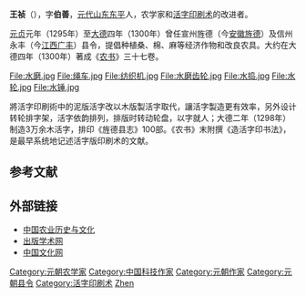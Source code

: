{{Otheruses|王禎|other=同名或類似名的其它條目描述}}
'''王祯'''（{{bd|1271年||1333年}}），字'''伯善'''，[[元代|元代]][[山东|山东]][[东平|东平]]人，农学家和[[活字印刷术|活字印刷术]]的改进者。

[[元贞|元贞]]元年（1295年）至[[大德_(元朝)|大德]]四年（1300年）曾任宣州旌德（今[[安徽|安徽]][[旌德|旌德]]）及信州永丰（今[[江西|江西]][[广丰|广丰]]）县令，提倡种植桑、棉、麻等经济作物和改良农具。大约在大德四年（1300年）著成《[[王祯农书|农书]]》三十七卷。
<gallery>
File:水磨.jpg
File:绳车.jpg
File:纺织机.jpg
File:水磨齿轮.jpg
File:水捣.jpg
File:水轮.jpg
File:水锤.jpg
</gallery>


將活字印刷術中的泥版活字改以木版製活字取代，讓活字製造更有效率，另外设计转轮排字架，活字依韵排列，排版时转动轮盘，以字就人；大德二年（1298年）制造3万余木活字，排印《旌德县志》100部。《农书》末附撰《造活字印书法》，是最早系统地记述活字版印刷术的文献。

== 参考文献 ==
{{Reflist}}

== 外部链接 ==
* [https://web.archive.org/web/20070311155053/http://www.agri-history.net/agriculturists/wz.htm  中国农业历史与文化]
* [https://web.archive.org/web/20070310161302/http://www.pubhistory.com/img/text/4/694.htm  出版学术网]
* [https://web.archive.org/web/20070311030540/http://www.chinaculture.org/gb/cn_zgwh/2004-06/28/content_53937.htm  中国文化网]

{{DEFAULTSORT:W王}}
[[Category:元朝农学家|Category:元朝农学家]]
[[Category:中国科技作家|Category:中国科技作家]]
[[Category:元朝作家|Category:元朝作家]]
[[Category:元朝县令|Category:元朝县令]]
[[Category:活字印刷术|Category:活字印刷术]]
[[Category:王姓|Zhen]]

{{元朝人物小作品}}